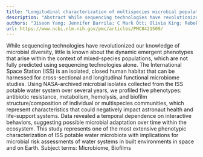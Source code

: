 ```yaml
---
title: "Longitudinal characterization of multispecies microbial populations recovered from spaceflight potable water"
description: "Abstract While sequencing technologies have revolutionized our knowledge of microbial diversity, little is known about the dynamic emergent phenotypes that arise within the context of mixed-species po..."
authors: "Jiseon Yang; Jennifer Barrila; C Mark Ott; Olivia King; Rebekah Bruce; Robert J C McLean; Cheryl A Nickerson"
url: https://www.ncbi.nlm.nih.gov/pmc/articles/PMC8421509/
---
```


While sequencing technologies have revolutionized our knowledge of microbial diversity, little is known about the dynamic emergent phenotypes that arise within the context of mixed-species populations, which are not fully predicted using sequencing technologies alone. The International Space Station (ISS) is an isolated, closed human habitat that can be harnessed for cross-sectional and longitudinal functional microbiome studies. Using NASA-archived microbial isolates collected from the ISS potable water system over several years, we profiled five phenotypes: antibiotic resistance, metabolism, hemolysis, and biofilm structure/composition of individual or multispecies communities, which represent characteristics that could negatively impact astronaut health and life-support systems. Data revealed a temporal dependence on interactive behaviors, suggesting possible microbial adaptation over time within the ecosystem. This study represents one of the most extensive phenotypic characterization of ISS potable water microbiota with implications for microbial risk assessments of water systems in built environments in space and on Earth. Subject terms: Microbiome, Biofilms
